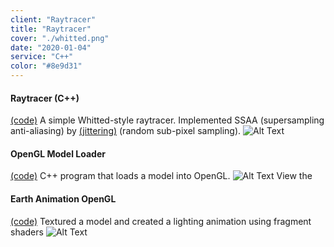 ```yaml
---
client: "Raytracer"
title: "Raytracer"
cover: "./whitted.png"
date: "2020-01-04"
service: "C++"
color: "#8e9d31"
---
```


#### Raytracer (C++)
 [(code)](http://github.com/sambeebe/whitted-style-raytracer "code")
A simple Whitted-style raytracer. Implemented SSAA (supersampling anti-aliasing) by [(jittering)](https://en.wikipedia.org/wiki/Supersampling#Jittered "Jittered") (random sub-pixel sampling).
![Alt Text](whitted-small.png "raytracer")


#### OpenGL Model Loader
[(code)](http://github.com/sambeebe/ModelLoader-OpenGL "Example")
C++ program that loads a model into OpenGL.
![Alt Text](buddha.png "Image Title")
View the


#### Earth Animation OpenGL
[(code)](http://github.com/sambeebe/Earth-OpenGL "Example")
Textured a model and created a lighting animation using fragment shaders
![Alt Text](earth.png "Image Title")
